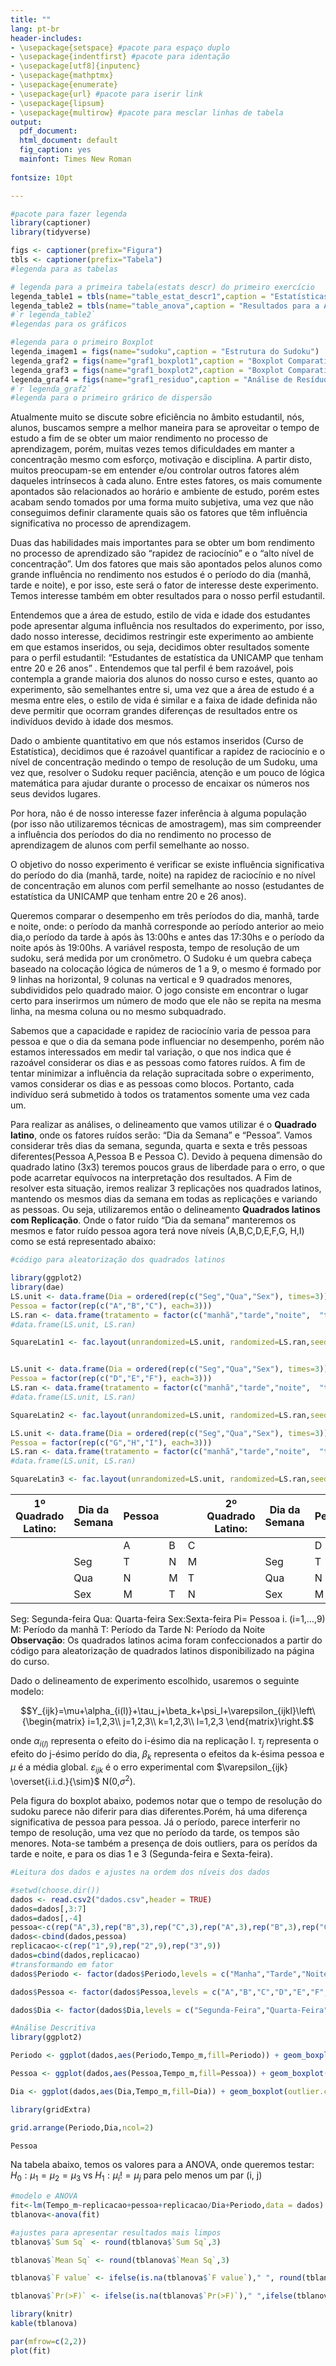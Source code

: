```yaml
---
title: ""
lang: pt-br
header-includes:
- \usepackage{setspace} #pacote para espaço duplo
- \usepackage{indentfirst} #pacote para identação
- \usepackage[utf8]{inputenc}
- \usepackage{mathptmx}
- \usepackage{enumerate}
- \usepackage{url} #pacote para iserir link
- \usepackage{lipsum}
- \usepackage{multirow} #pacote para mesclar linhas de tabela
output:
  pdf_document:
  html_document: default
  fig_caption: yes
  mainfont: Times New Roman
  
fontsize: 10pt

---
```


```r

#pacote para fazer legenda
library(captioner)
library(tidyverse)

figs <- captioner(prefix="Figura")
tbls <- captioner(prefix="Tabela")
#legenda para as tabelas

# legenda para a primeira tabela(estats descr) do primeiro exercício
legenda_table1 = tbls(name="table_estat_descr1",caption = "Estatísticas Descritivas")
legenda_table2 = tbls(name="table_anova",caption = "Resultados para a ANOVA")
#`r legenda_table2`
#legendas para os gráficos

#legenda para o primeiro Boxplot
legenda_imagem1 = figs(name="sudoku",caption = "Estrutura do Sudoku")
legenda_graf2 = figs(name="graf1_boxplot1",caption = "Boxplot Comparativo")
legenda_graf3 = figs(name="graf1_boxplot2",caption = "Boxplot Comparativo")
legenda_graf4 = figs(name="graf1_residuo",caption = "Análise de Resíduo")
#`r legenda_graf2`
#legenda para o primeiro grárico de dispersão

```

\begin{titlepage}
\begin{center}
\thispagestyle{empty}
\begin{figure}[!htb]
\begin{center}
\begin{minipage}[b]{0.5\linewidth}
\begin{center}
\includegraphics[width=100pt,height=150pt]{logo/logoimeccunicamp.png}
\end{center}
\end{minipage}
\begin{minipage}[b]{0.7\linewidth}
\begin{center}
\vspace*{1cm}
 {\large \bf Universidade Estadual de Campinas\\[5pt]
Instituto de Matemática, Estatística e Computação Cientifica\\[3pt]
Departamento de Estatística}
\end{center}
\end{minipage}
\end{center}
\end{figure}
\vspace*{\stretch{1}}
\begin{center}
\vspace*{5cm}
{\huge \bf Relatório \\[7pt]
Projeto Final de ME623}
\end{center}
\vspace*{\stretch{1}}
\begin{center}
\vspace*{4cm}
{\Large \bf Eliane Ramos de Siqueira  RA:155233 \\
Guilherme Pazian  RA:160323 \break
}\\[3pt]
{\large \bf Professora: Mariana Rodrigues Motta}\\[5pt]
\end{center}
\vspace*{\stretch{1}}
\centerline{\bf Campinas-SP, 06 de Dezembro de 2016}
\vspace*{\stretch{1}}
\end{center}
\end{titlepage}

\onehalfspacing
\newpage

\begin{enumerate}
\item Introdução
\end{enumerate}
\vspace{0.3cm}
\setlength{\parindent}{3em}

Atualmente muito se discute sobre eficiência no âmbito estudantil, nós, alunos,  buscamos sempre a melhor maneira para se aproveitar o tempo de estudo a fim de se obter um maior rendimento no processo de aprendizagem, porém, muitas vezes temos dificuldades em manter a concentração mesmo com esforço, motivação e disciplina. A partir disto, muitos preocupam-se em entender e/ou controlar outros fatores além daqueles intrínsecos à cada aluno. Entre estes fatores, os mais comumente apontados são relacionados ao horário e ambiente de estudo, porém estes acabam sendo tomados por uma forma muito subjetiva, uma vez que não conseguimos definir claramente quais são os fatores que têm influência significativa no processo de aprendizagem.

Duas das habilidades mais importantes para se obter um bom rendimento no processo de aprendizado são “rapidez de raciocínio” e o “alto nível de concentração”. Um dos fatores que mais são apontados pelos alunos como grande influência no rendimento nos estudos é o período do dia (manhã, tarde e noite), e por isso, este será o fator de interesse deste experimento. Temos interesse também em obter resultados para o nosso perfil estudantil.

Entendemos que a área de estudo, estilo de vida e idade dos estudantes pode apresentar alguma influência nos resultados do experimento, por isso, dado nosso interesse, decidimos restringir este experimento ao ambiente em que estamos inseridos, ou seja, decidimos obter resultados somente para o perfil estudantil: “Estudantes de estatística da UNICAMP que tenham entre  20 e 26 anos” . Entendemos que tal perfil é bem razoável, pois contempla a grande maioria dos alunos do nosso curso e estes, quanto ao experimento, são semelhantes entre si, uma vez que a área de estudo é a mesma entre eles, o estilo de vida é similar e a faixa de idade definida não deve permitir que ocorram grandes diferenças de resultados entre os indivíduos devido à idade dos mesmos.

Dado o ambiente quantitativo em que nós estamos inseridos (Curso de Estatística), decidimos que é razoável quantificar  a rapidez de raciocínio e o nível de concentração medindo o tempo de resolução de um Sudoku, uma vez que, resolver o Sudoku requer paciência, atenção e um pouco de lógica matemática para ajudar durante o processo de encaixar os números nos seus devidos lugares.

Por hora, não é de nosso interesse fazer inferência à alguma população (por isso não utilizaremos técnicas de amostragem), mas sim compreender a influência dos períodos do dia no rendimento no processo de aprendizagem de alunos com perfil semelhante ao nosso.

\vspace{0.3cm}
\begin{enumerate}
\setcounter{enumi}{1}
\item Objetivo
\end{enumerate}
\vspace{0.3cm}

O objetivo do nosso experimento é verificar se existe influência significativa do período do dia (manhã, tarde, noite) na rapidez de raciocínio e no nível de concentração em alunos com perfil semelhante ao nosso (estudantes de estatística da UNICAMP que tenham entre  20 e 26 anos).

\vspace{0.3cm}
\begin{enumerate}
\setcounter{enumi}{2}
\item Planejamento
\end{enumerate}
\vspace{0.3cm}

  Queremos comparar o desempenho em três períodos do dia, manhã, tarde e noite, onde:
o período da manhã corresponde ao período anterior ao meio dia,o período da tarde à após às 13:00hs e antes das 17:30hs e o período da noite após às 19:00hs.
A variável resposta, tempo de resolução de um sudoku, será medida por um cronômetro. 
O Sudoku é um quebra cabeça baseado na colocação lógica de números de 1 a 9, o mesmo é formado por 9 linhas na horizontal, 9 colunas na vertical  e 9 quadrados menores, subdivididos pelo quadrado maior. O jogo consiste em encontrar o lugar certo para inserirmos um número de modo que ele não se repita na mesma linha, na mesma coluna ou no mesmo subquadrado.

\begin{figure}[!ht]
    \centering
    \includegraphics[width=9.5cm, height=9cm]{sudoku/sudoku.jpg}
\end{figure}

\begin{center}
`r legenda_imagem1`
\end{center}

Sabemos que a capacidade e rapidez de raciocínio varia de pessoa para pessoa e que o dia da semana pode influenciar no desempenho,  porém não estamos interessados em medir tal variação, o que nos indica que é razoável considerar os dias e as pessoas como fatores ruídos.
A fim de tentar minimizar a influência da relação supracitada sobre o experimento, vamos considerar os dias e as pessoas como blocos. 
Portanto, cada indivíduo será submetido à todos os tratamentos somente uma vez cada um.

\vspace{0.3cm}
\begin{enumerate}
\setcounter{enumi}{3}
\item Delineamento Experimental
\end{enumerate}
\vspace{0.3cm}

  Para realizar as análises, o delineamento que vamos utilizar é o **Quadrado latino**, onde os fatores ruídos serão: "Dia da Semana" e "Pessoa". Vamos considerar três dias da semana, segunda, quarta e sexta e três pessoas diferentes(Pessoa A,Pessoa B e Pessoa C). 
  Devido à pequena dimensão do quadrado latino (3x3) teremos poucos graus de liberdade para o erro, o que pode acarretar equívocos na interpretação dos resultados. A Fim de resolver esta situação, iremos realizar 3 replicações nos quadrados latinos, mantendo os mesmos dias da semana em todas as replicações e variando as pessoas. Ou seja, utilizaremos então o delineamento **Quadrados latinos com Replicação**.
    Onde o fator ruído "Dia da semana" manteremos os mesmos e fator ruído pessoa agora terá nove níveis (A,B,C,D,E,F,G, H,I) como se está representado abaixo: 
  
```r
#código para aleatorização dos quadrados latinos

library(ggplot2)
library(dae)
LS.unit <- data.frame(Dia = ordered(rep(c("Seg","Qua","Sex"), times=3)),
Pessoa = factor(rep(c("A","B","C"), each=3)))
LS.ran <- data.frame(tratamento = factor(c("manhã","tarde","noite",  "tarde","noite","manhã", "noite","manhã","tarde")))
#data.frame(LS.unit, LS.ran)

SquareLatin1 <- fac.layout(unrandomized=LS.unit, randomized=LS.ran,seed = 4578)


LS.unit <- data.frame(Dia = ordered(rep(c("Seg","Qua","Sex"), times=3)),
Pessoa = factor(rep(c("D","E","F"), each=3)))
LS.ran <- data.frame(tratamento = factor(c("manhã","tarde","noite",  "tarde","noite","manhã", "noite","manhã","tarde")))
#data.frame(LS.unit, LS.ran)

SquareLatin2 <- fac.layout(unrandomized=LS.unit, randomized=LS.ran,seed = 784546589)

LS.unit <- data.frame(Dia = ordered(rep(c("Seg","Qua","Sex"), times=3)),
Pessoa = factor(rep(c("G","H","I"), each=3)))
LS.ran <- data.frame(tratamento = factor(c("manhã","tarde","noite",  "tarde","noite","manhã", "noite","manhã","tarde")))
#data.frame(LS.unit, LS.ran)

SquareLatin3 <- fac.layout(unrandomized=LS.unit, randomized=LS.ran,seed = 48784559)
```

| 1º Quadrado Latino: | Dia da Semana | Pessoa |    |    | 2º Quadrado Latino: | Dia da Semana | Pessoa |    |    | 3º Quadrado Latino: | Dia da Semana | Pessoa |    |    |
|---------------------|---------------|--------|----|----|---------------------|---------------|--------|----|----|---------------------|---------------|--------|----|----|
|                     |               | A     | B | C |                     |               | D     | E | F |                     |               | G     | H | I |
|                     | Seg           | T      | N  | M  |                     | Seg           | T      | M  | N  |                     | Seg           | N      | T  | M  |
|                     | Qua           | N      | M  | T  |                     | Qua           | N      | T  | M  |                     | Qua           | M      | N  | T  |
|                     | Sex           | M      | T  | N  |                     | Sex           | M      | N  | T  |                     | Sex           | T      | M  | N  |

Seg: Segunda-feira  Qua: Quarta-feira   Sex:Sexta-feira  Pi= Pessoa i. (i=1,...,9)  M: Período da manhã   T: Período da Tarde   N: Período da Noite  
**Observação**: Os quadrados latinos acima foram confeccionados a partir do código para aleatorização de quadrados latinos disponibilizado na página do curso.
  
Dado o delineamento de experimento escolhido, usaremos o seguinte modelo:

$$Y_{ijk}=\mu+\alpha_{i(l)}+\tau_j+\beta_k+\psi_l+\varepsilon_{ijkl}\left\{\begin{matrix}
i=1,2,3\\ 
j=1,2,3\\ 
k=1,2,3\\
l=1,2,3
\end{matrix}\right.$$


onde  $\alpha_{i(l)}$ representa o efeito do i-ésimo dia na replicação l. $\tau_j$ representa o efeito do j-ésimo perído do dia, $\beta_k$ representa o efeitos da k-ésima pessoa e $\mu$ é a média global. 
$\varepsilon_{ijk}$ é o erro experimental com $\varepsilon_{ijk}  \overset{i.i.d.}{\sim}$ N(0,$\sigma^2$).

\vspace{0.3cm}
\begin{enumerate}
\setcounter{enumi}{4}
\item Análises
\end{enumerate}
\vspace{0.3cm}

Pela figura do boxplot abaixo, podemos notar que o tempo de resolução do sudoku parece não diferir para dias diferentes.Porém, há uma diferença significativa de pessoa para pessoa. Já o período, parece interferir no tempo de resolução, uma vez que no período da tarde, os tempos são menores. Nota-se também a presença de dois outliers, para os perídos da tarde e noite, e para os dias 1 e 3 (Segunda-feira e Sexta-feira).
\newpage
```r
#Leitura dos dados e ajustes na ordem dos níveis dos dados

#setwd(choose.dir())
dados <- read.csv2("dados.csv",header = TRUE)
dados=dados[,3:7]
dados=dados[,-4]
pessoa<-c(rep("A",3),rep("B",3),rep("C",3),rep("A",3),rep("B",3),rep("C",3),rep("A",3),rep("B",3),rep("C",3))
dados<-cbind(dados,pessoa)
replicacao<-c(rep("1",9),rep("2",9),rep("3",9))
dados=cbind(dados,replicacao)
#transformando em fator
dados$Periodo <- factor(dados$Periodo,levels = c("Manha","Tarde","Noite"))

dados$Pessoa <- factor(dados$Pessoa,levels = c("A","B","C","D","E","F","G","H","I"))

dados$Dia <- factor(dados$Dia,levels = c("Segunda-Feira","Quarta-Feira","Sexta-Feira"))

```


```r
#Análise Descritiva
library(ggplot2)

Periodo <- ggplot(dados,aes(Periodo,Tempo_m,fill=Periodo)) + geom_boxplot(outlier.colour = "red")+labs(title = "Tempo em minutos x Período " , x = "Período", y="Tempo")+theme_bw()+ scale_fill_brewer(palette = "Oranges")+theme(plot.title = element_text(hjust = 0.5))+theme(legend.position = "none")

Pessoa <- ggplot(dados,aes(Pessoa,Tempo_m,fill=Pessoa)) + geom_boxplot(outlier.colour = "red")+labs(title = "Tempo em minutos x Pessoa " , x = "Pessoa", y="Tempo") +theme_bw()+theme(plot.title = element_text(hjust = 0.5),legend.position = "none")+ scale_fill_brewer(palette = "Oranges")

Dia <- ggplot(dados,aes(Dia,Tempo_m,fill=Dia)) + geom_boxplot(outlier.colour = "red")+labs(title = "Tempo em minutos x Dia " , x = "Dia", y="Tempo")+theme_classic()+theme(plot.title = element_text(hjust = 0.5))+theme_bw()+ scale_fill_brewer(palette = "Oranges")+theme(legend.position = "none")

library(gridExtra)

```

```r
grid.arrange(Periodo,Dia,ncol=2)
```
\begin{center}
`r legenda_graf2`
\end{center}
```r
Pessoa
```
\begin{center}
`r legenda_graf3`
\end{center}


Na tabela abaixo, temos os valores para a ANOVA, onde queremos testar:
$H_{0}: \mu_1 = \mu_2 =\mu_3$ vs $H_{1}:\mu_{i}!=\mu_{j}$ para pelo menos um par (i, j)
\begin{center}
`r legenda_table2`
\end{center}

```r
#modelo e ANOVA
fit<-lm(Tempo_m~replicacao+pessoa+replicacao/Dia+Periodo,data = dados)
tblanova<-anova(fit)

#ajustes para apresentar resultados mais limpos
tblanova$`Sum Sq` <- round(tblanova$`Sum Sq`,3)

tblanova$`Mean Sq` <- round(tblanova$`Mean Sq`,3)

tblanova$`F value` <- ifelse(is.na(tblanova$`F value`)," ", round(tblanova$`F value`,3))

tblanova$`Pr(>F)` <- ifelse(is.na(tblanova$`Pr(>F)`)," ",ifelse(tblanova$`Pr(>F)`<0.001,"<0.001",round(tblanova$`Pr(>F)`,3)))

library(knitr)
kable(tblanova)
```


```r
par(mfrow=c(2,2))
plot(fit)
```
\begin{center}
`r legenda_graf4`
\end{center}